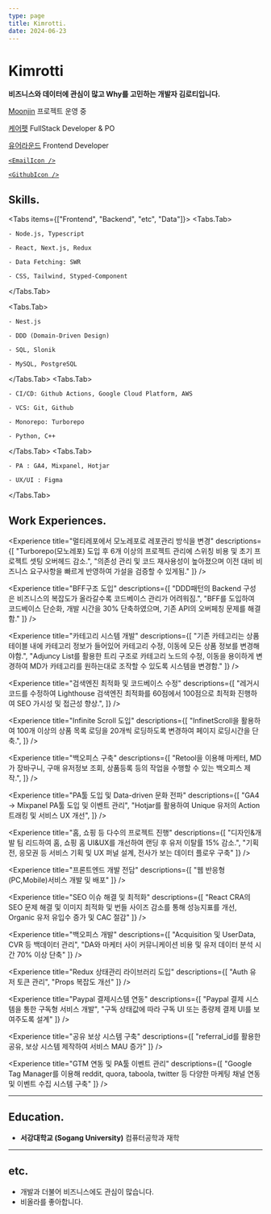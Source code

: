 ```yaml
---
type: page
title: Kimrotti.
date: 2024-06-23
---
```



# Kimrotti

**비즈니스와 데이터에 관심이 많고 Why를 고민하는 개발자 김로티입니다.**

[Moonjin](https://moonjin-landing.vercel.app/) 프로젝트 운영 중<br/>

[케어펫](https://www.carepet.io) FullStack Developer & PO<br />

[유어라운드](https://www.carepet.io)  Frontend Developer<br />

[//]: # (`tldr`, `@pgkit` 프로젝트 메인테이너입니다.)

<p className="mt-1 flex gap-1.5">

  <a href="mailto:kimrotti@gmail.com">

    <EmailIcon />

  </a>

  <a href="https://github.com/KIMROTTI">

    <GithubIcon />

  </a>

</p>


## Skills.

<Tabs items={["Frontend", "Backend", "etc", "Data"]}>
  <Tabs.Tab>

    - Node.js, Typescript

    - React, Next.js, Redux

    - Data Fetching: SWR

    - CSS, Tailwind, Styped-Component

  </Tabs.Tab>

  <Tabs.Tab>

    - Nest.js

    - DDD (Domain-Driven Design)

    - SQL, Slonik

    - MySQL, PostgreSQL


  </Tabs.Tab>
  <Tabs.Tab>

    - CI/CD: Github Actions, Google Cloud Platform, AWS

    - VCS: Git, Github

    - Monorepo: Turborepo

    - Python, C++

  </Tabs.Tab>
  <Tabs.Tab>

    - PA : GA4, Mixpanel, Hotjar

    - UX/UI : Figma

  </Tabs.Tab>
</Tabs>


## Work Experiences.

<Career
  company="케어펫 커머스"
  href="https://www.carepet.io"
  position="FullStack"
  period="2023.11 - 2024.09"
/>

<Experience
  title="멀티레포에서 모노레포로 레포관리 방식을 변경"
  descriptions={[
    "Turborepo(모노레포) 도입 후 6개 이상의 프로젝트 관리에 스위칭 비용 및 초기 프로젝트 셋팅 오버헤드 감소.",
    "의존성 관리 및 코드 재사용성이 높아졌으며 이전 대비 비즈니스 요구사항을 빠르게 반영하여 가설을 검증할 수 있게됨."
  ]}
/>

<Experience
  title="BFF구조 도입"
  descriptions={[
    "DDD패턴의 Backend 구성은 비즈니스의 복잡도가 올라갈수록 코드베이스 관리가 어려워짐.",
    "BFF를 도입하여 코드베이스 단순화, 개발 시간을 30% 단축하였으며, 기존 API의 오버페칭 문제를 해결함."
  ]}
/>

<Experience
  title="카테고리 시스템 개발"
  descriptions={[
    "기존 카테고리는 상품테이블 내에 카테고리 정보가 들어있어 카테고리 수정, 이동에 모든 상품 정보를 변경해야함.",
    "Adjuncy List를 활용한 트리 구조로 카테고리 노드의 수정, 이동을 용이하게 변경하여 MD가 카테고리를 원하는대로 조작할 수 있도록 시스템을 변경함."
  ]}
/>

<Experience
  title="검색엔진 최적화 및 코드베이스 수정"
  descriptions={[
    "레거시 코드를 수정하여 Lighthouse 검색엔진 최적화를 60점에서 100점으로 최적화 진행하여 SEO 가시성 및 접근성 향상.",
  ]}
/>

<Experience
  title="Infinite Scroll 도입"
  descriptions={[
    "InfinetScroll을 활용하여 100개 이상의 상품 목록 로딩을 20개씩 로딩하도록 변경하여 페이지 로딩시간을 단축.",
  ]}
/>

<Experience
  title="백오피스 구축"
  descriptions={[
    "Retool을 이용해 마케터, MD가 장바구니, 구매 유저정보 조회, 상품등록 등의 작업을 수행할 수 있는 백오피스 제작.",
  ]}
/>

<Career
  company="케어펫 커머스"
  href="https://www.carepet.io"
  position="PO"
  period="2023.11 - 2024.09"
/>

<Experience
  title="PA툴 도입 및 Data-driven 문화 전파"
  descriptions={[
    "GA4 → Mixpanel PA툴 도입 및 이벤트 관리",
    "Hotjar를 활용하여 Unique 유저의 Action 트래킹 및 서비스 UX 개선",
  ]}
/>

<Experience
  title="홈, 쇼핑 등 다수의 프로젝트 진행"
  descriptions={[
    "디자인&개발 팀 리드하여 홈, 쇼핑 홈 UI&UX를 개선하여 랜딩 후 유저 이탈률 15% 감소.",
    "기획전, 응모권 등 서비스 기획 및 UX 퍼널 설계, 전사가 보는 데이터 플로우 구축"
  ]}
/>

<Career
  company="유어라운드"
  href="https://www.candypay.co.kr"
  position="FE Developer"
  period="2023.01 - 2023.10"
/>

<Experience
  title="프론트엔드 개발 전담"
  descriptions={[
    "웹 반응형(PC,Mobile)서비스 개발 및 배포"
  ]}
/>

<Experience
  title="SEO 이슈 해결 및 최적화"
  descriptions={[
    "React CRA의 SEO 문제 해결 및 이미지 최적화 및 번들 사이즈 감소를 통해 성능지표를 개선, Organic 유저 유입수 증가 및 CAC 절감"
  ]}
/>

<Experience
  title="백오피스 개발"
  descriptions={[
    "Acquisition 및 UserData, CVR 등 백데이터 관리",
    "DA와 마케터 사이 커뮤니케이션 비용 및 유저 데이터 분석 시간 70% 이상 단축"
  ]}
/>

<Experience
  title="Redux 상태관리 라이브러리 도입"
  descriptions={[
    "Auth 유저 토큰 관리",
    "Props 복잡도 개선"
  ]}
/>

<Experience
  title="Paypal 결제시스템 연동"
  descriptions={[
    "Paypal 결제 시스템을 통한 구독형 서비스 개발",
    "구독 상태값에 따라 구독 UI 또는 종량제 결제 UI를 보여주도록 설계"
  ]}
/>

<Experience
  title="공유 보상 시스템 구축"
  descriptions={[
    "referral_id를 활용한 공유, 보상 시스템 제작하여 서비스 MAU 증가"
  ]}
/>

<Experience
  title="GTM 연동 및 PA툴 이벤트 관리"
  descriptions={[
    "Google Tag Manager를 이용해 reddit, quora, taboola, twitter 등 다양한 마케팅 채널 연동 및 이벤트 수집 시스템 구축"
  ]}
/>

---

## Education.
- **서강대학교 (Sogang University)** 컴퓨터공학과 재학

---

## etc.
- 개발과 더불어 비즈니스에도 관심이 많습니다.
- 비올라를 좋아합니다.
